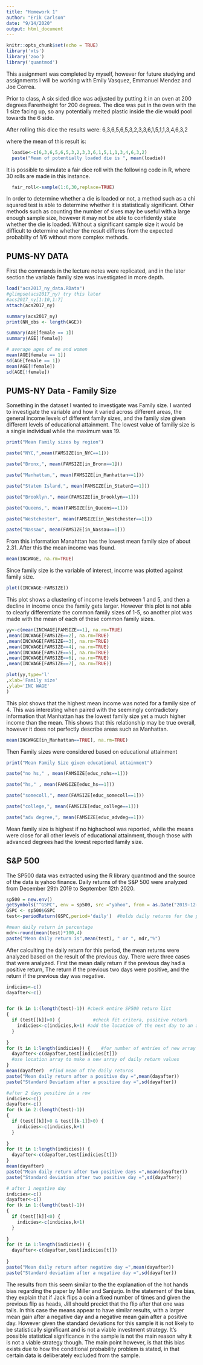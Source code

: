 ---
title: "Homework 1"
author: "Erik Carlson"
date: "9/14/2020"
output: html_document
---

```{r setup, include=FALSE}
knitr::opts_chunk$set(echo = TRUE)
library('xts')
library('zoo')
library('quantmod')
```


This assignment was completed by myself, however for future studying and assignments I will be working with Emily Vasquez, Emmanuel Mendez and Joe Correa.


Prior to class, A six sided dice was adjusted by putting it in an oven at 200 degrees Farenheight for 200 degrees. The dice was put in the oven with the 1 size facing up, so any potentially melted plastic inside the die would pool towards the 6 side.  

After rolling this dice the results were:
  6,3,6,5,6,5,3,2,3,3,6,1,5,1,1,3,4,6,3,2

where the mean of this result is:
```{r}
  loadie<-c(6,3,6,5,6,5,3,2,3,3,6,1,5,1,1,3,4,6,3,2)
  paste("Mean of potentially loaded die is ", mean(loadie))
```

It is possible to simulate a fair dice roll with the following code in R, where 30 rolls are made in this instance.  

```{r}
  fair_roll<-sample(1:6,30,replace=TRUE)
```

In order to determine whether a die is loaded or not, a method such as a chi squared test is able to determine whether it is statistically significant.  Other methods such as counting the number of sixes may be useful with a large enough sample size, however it may not be able to confidently state whether the die is loaded.  Without a significant sample size it would be difficult to determine whether the result differes from the expected probabilty of 1/6 without more complex methods.


## PUMS-NY DATA 

First the commands in the lecture notes were replicated, and in the later section the variable family size was investigated in more depth.


```{r message=FALSE}
load("acs2017_ny_data.RData")
#glimpse(acs2017_ny) try this later
#acs2017_ny[1:10,1:7]
attach(acs2017_ny)
```

```{r}
summary(acs2017_ny)
print(NN_obs <- length(AGE))
```

```{r}
summary(AGE[female == 1])
summary(AGE[!female])
```

```{r}
# average ages of me and women
mean(AGE[female == 1])
sd(AGE[female == 1])
mean(AGE[!female])
sd(AGE[!female])
```
## PUMS-NY Data - Family Size

Something in the dataset I wanted to investigate was Family size.  I wanted to investigate the variable and how it varied across different areas, the general income levels of different family sizes, and the family size given different levels of educational attainment.  The lowest value of familiy size is a single individual while the maximum was 19. 

```{r ,echo=FALSE}
print("Mean Family sizes by region")

paste("NYC,",mean(FAMSIZE[in_NYC==1]))

paste("Bronx,", mean(FAMSIZE[in_Bronx==1]))

paste("Manhattan,", mean(FAMSIZE[in_Manhattan==1]))

paste("Staten Island,", mean(FAMSIZE[in_StatenI==1]))

paste("Brooklyn,", mean(FAMSIZE[in_Brooklyn==1]))

paste("Queens,", mean(FAMSIZE[in_Queens==1]))

paste("Westchester", mean(FAMSIZE[in_Westchester==1]))

paste("Nassau", mean(FAMSIZE[in_Nassau==1]))
```

From this information Manahttan has the lowest mean family size of about 2.31.
After this the mean income was found.

```{r}
mean(INCWAGE, na.rm=TRUE)
```

Since family size is the variable of interest, income was plotted against family size.

```{r , echo=FALSE}
plot((INCWAGE~FAMSIZE))
```


This plot shows a clustering of income levels between 1 and 5, and then a decline in income once the family gets larger.  However this plot is not able to clearly differentiate the common family sizes of 1-5, so another plot was made with the mean of each of these common family sizes.


```{r , echo=FALSE}
yy<-c(mean(INCWAGE[FAMSIZE==1], na.rm=TRUE)
,mean(INCWAGE[FAMSIZE==2], na.rm=TRUE)
,mean(INCWAGE[FAMSIZE==3], na.rm=TRUE)
,mean(INCWAGE[FAMSIZE==4], na.rm=TRUE)
,mean(INCWAGE[FAMSIZE==5], na.rm=TRUE)
,mean(INCWAGE[FAMSIZE==6], na.rm=TRUE)
,mean(INCWAGE[FAMSIZE==7], na.rm=TRUE))

plot(yy,type='l'
,xlab='Family size'
,ylab='INC WAGE'
)
```


This plot shows that the highest mean income was noted for a family size of 4. This was interesting when paired with the seemingly contradictory information that Manhattan has the lowest family size yet a much higher income than the mean. This shows that this relationship may be true overall, however it does not perfectly describe areas such as Manhattan.

```{r}
mean(INCWAGE[in_Manhattan==TRUE], na.rm=TRUE)
```

Then Family sizes were considered based on educational attainment

```{r, echo=FALSE}
print("Mean Family Size given educational attainment")

paste("no hs," , mean(FAMSIZE[educ_nohs==1]))

paste("hs," , mean(FAMSIZE[educ_hs==1]))

paste("somecoll,", mean(FAMSIZE[educ_somecoll==1]))

paste("college,", mean(FAMSIZE[educ_college==1]))

paste("adv degree,", mean(FAMSIZE[educ_advdeg==1]))

```

Mean family size is highest if no highschool was reported, while the means were close for all other levels of educational attainment, though those with advanced degrees had the lowest reported family size.  

## S&P 500

The SP500 data was extracted using the R library quantmod and the source of the data is yahoo finance.  Daily returns of the S&P 500 were analyzed from December 29th 2019 to September 12th 2020.  

```{r , message=FALSE}
sp500 = new.env()
getSymbols("^GSPC", env = sp500, src ="yahoo", from = as.Date("2019-12-29"),to = as.Date("2020-12-09"))
GSPC <- sp500$GSPC
test<-periodReturn(GSPC,period='daily')  #holds daily returns for the period
```

```{r}
#mean daily return in percentage
mdr<-round(mean(test)*100,4)
paste("Mean daily return is",mean(test), " or ", mdr,"%")

```

After calculting the daily return for this period, the mean returns were analyzed based on the result of the previous day.  There were three cases that were analyzed. First the mean daily return if the previous day had a positive return, The return if the previous two days were positive, and the return if the previous day was negative.  


```{r}
indicies<-c()
dayafter<-c()


for (k in 1:(length(test)-1)) #check entire SP500 return list
{
  if (test[[k]]>0) {            #check fit critera, positive returb
    indicies<-c(indicies,k+1) #add the location of the next day to an array to be used later
  }
  
}
for (t in 1:length(indicies)) {    #for number of entries of new array
  dayafter<-c(dayafter,test[indicies[t]])       
  #use location array to make a new array of daily return values
}
mean(dayafter)  #find mean of the daily returns
paste("Mean daily return after a positive day =",mean(dayafter))
paste("Standard Deviation after a positive day =",sd(dayafter))
```

```{r}
#after 2 days positive in a row
indicies<-c()
dayafter<-c()
for (k in 2:(length(test)-1))
{
  if (test[[k]]>0 & test[[k-1]]>0) {
    indicies<-c(indicies,k+1)
  }
  
}
for (t in 1:length(indicies)) {
  dayafter<-c(dayafter,test[indicies[t]])
}
mean(dayafter)
paste("Mean daily return after two positive days =",mean(dayafter))
paste("Standard deviation after two positive day =",sd(dayafter))
```

```{r}
# after 1 negative day
indicies<-c()
dayafter<-c()
for (k in 1:(length(test)-1))
{
  if (test[[k]]<0) {
    indicies<-c(indicies,k+1)
  }
  
}
for (t in 1:length(indicies)) {
  dayafter<-c(dayafter,test[indicies[t]])
  
}
paste("Mean daily return after negative day =",mean(dayafter))
paste("Standard deviation after a negative day =",sd(dayafter))
```
The results from this seem similar to the the explanation of the hot hands bias regarding the paper by Miller and Sanjurjo.  In the statement of the bias, they explain that if Jack flips a coin a fixed number of times and given the previous flip as heads, Jill should precict that the flip after that one was tails.  In this case the means appear to have similar results, with a larger mean gain after a negative day and a negative mean gain after a positive day.  However given the standard deviations for this sample it is not likely to be statistically significant and is not a viable investment strategy.  It's possible statistical significance in the sample is not the main reason why it is not a viable strategy though.  The main point however, is that this bias exists due to how the conditional probability problem is stated, in that certain data is deliberately excluded from the sample.
